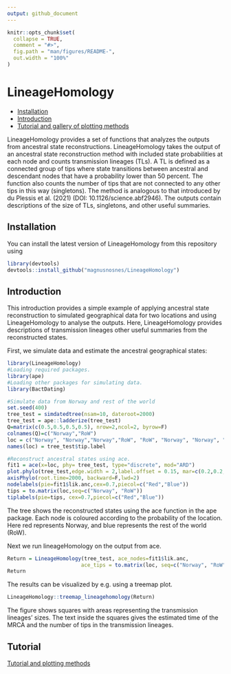 ```yaml
---
output: github_document
---
```


<!-- README.md is generated from README.Rmd. Please edit that file -->

```r
knitr::opts_chunk$set(
  collapse = TRUE,
  comment = "#>",
  fig.path = "man/figures/README-",
  out.width = "100%"
)
```




# LineageHomology

  * [Installation](#installation)
  * [Introduction](#introduction)
  * [Tutorial and gallery of plotting methods](#tutorial)

<!-- badges: start -->
<!-- badges: end -->

LineageHomology provides a set of functions that analyzes the outputs from ancestral state reconstructions. LineageHomology takes the output of an ancestral state reconstruction method with included state probabilities at each node and counts transmission lineages (TLs). A TL is defined as a connected group of tips where state transitions between ancestral and descendant nodes that have a probability lower than 50 percent. The function also counts the number of tips that are not connected to any other tips in this way (singletons). The method is analogous to that introduced by du Plessis et al. (2021) (DOI: 10.1126/science.abf2946). The outputs contain descriptions of the size of TLs, singletons, and other useful summaries. 

## Installation

You can install the latest version of LineageHomology from this repository using 

```r
library(devtools)
devtools::install_github("magnusnosnes/LineageHomology")
```

## Introduction

This introduction provides a simple example of applying ancestral state reconstruction to simulated geographical data for two locations and using LineageHomology to analyse the outputs. Here, LineageHomology provides descriptions of transmission lineages other useful summaries from the reconstructed states. 

First, we simulate data and estimate the ancestral geographical states:

```r
library(LineageHomology)
#Loading required packages.
library(ape)
#Loading other packages for simulating data. 
library(BactDating)

#Simulate data from Norway and rest of the world
set.seed(400)
tree_test = simdatedtree(nsam=10, dateroot=2000)
tree_test = ape::ladderize(tree_test)
Q=matrix(c(0.5,0.5,0.5,0.5), nrow=2,ncol=2, byrow=F)
colnames(Q)=c("Norway","RoW")
loc = c("Norway", "Norway","Norway","RoW", "RoW", "Norway", "Norway", "RoW", "RoW", "RoW")
names(loc) = tree_test$tip.label

#Reconstruct ancestral states using ace. 
fit1 = ace(x=loc, phy= tree_test, type="discrete", mod="ARD")
plot.phylo(tree_test,edge.width = 2,label.offset = 0.15, mar=c(0.2,0.2,0.2,0.2))
axisPhylo(root.time=2000, backward=F,lwd=2)
nodelabels(pie=fit1$lik.anc,cex=0.7,piecol=c("Red","Blue"))
tips = to.matrix(loc,seq=c("Norway", "RoW"))
tiplabels(pie=tips, cex=0.7,piecol=c("Red","Blue"))

```
The tree shows the reconstructed states using the ace function in the ape package. Each node is coloured according to the probability of the location. Here red represents Norway, and blue represents the rest of the world (RoW). 

Next we run lineageHomology on the output from ace. 
```r
Return = LineageHomology(tree_test, ace_nodes=fit1$lik.anc,
                        ace_tips = to.matrix(loc, seq=c("Norway", "RoW")), start_time=2000)
Return
```

The results can be visualized by e.g. using a treemap plot. 

```r
LineageHomology::treemap_lineagehomology(Return)
```

The figure shows squares with areas representing the transmission lineages' sizes. The text inside the squares gives the estimated time of the MRCA and the number of tips in the transmission lineages.


## Tutorial

[Tutorial and plotting methods](https://github.com/magnusnosnes/LineageHomology/blob/master/Examples_and_plotting_methods/Simple_example/Basic_plotting.md)
